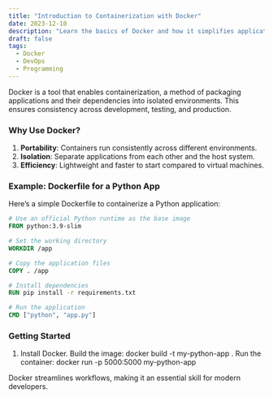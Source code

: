 ```yaml
---
title: "Introduction to Containerization with Docker"
date: 2023-12-10
description: "Learn the basics of Docker and how it simplifies application deployment through containerization."
draft: false
tags:
  - Docker
  - DevOps
  - Programming
---
```


Docker is a tool that enables containerization, a method of packaging applications and their dependencies into isolated environments. This ensures consistency across development, testing, and production.

### Why Use Docker?

1. **Portability**: Containers run consistently across different environments.
2. **Isolation**: Separate applications from each other and the host system.
3. **Efficiency**: Lightweight and faster to start compared to virtual machines.

### Example: Dockerfile for a Python App

Here’s a simple Dockerfile to containerize a Python application:

```dockerfile
# Use an official Python runtime as the base image
FROM python:3.9-slim

# Set the working directory
WORKDIR /app

# Copy the application files
COPY . /app

# Install dependencies
RUN pip install -r requirements.txt

# Run the application
CMD ["python", "app.py"]
```

### Getting Started

1. Install Docker.
   Build the image: docker build -t my-python-app .
   Run the container: docker run -p 5000:5000 my-python-app

Docker streamlines workflows, making it an essential skill for modern developers.
